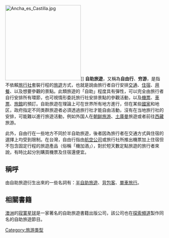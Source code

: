 {{original research|time=2017-03-04T04:44:19+00:00}}
{{redirect|自由行}}
{{noteTA
|1=zh-hans:穷游; zh-hant:窮遊;
}}
{{other uses list|自主安排的旅遊方式|自助旅行相關網站|穷游网|韓國綜藝節目|窮遊豪華團}}
[[File:Ancha_es_Castilla.jpg|240px]]]]
'''自助旅遊'''，又稱為'''自由行'''、'''穷游'''，是指不依賴[[旅行社|旅行社]]套裝行程的[[旅遊|旅遊]]方式，也就是說由旅行者自行安排[[交通|交通]]、[[住宿|住宿]]、[[餐|用餐]]、以及想要參觀的景點。此類旅遊的「自助」程度具有彈性，可以完全由旅行者自行安排所有環節，也可視情形委託旅行社安排景點的參觀活動，以及[[機票|機票]]、[[車票|車票]]、[[旅館|旅館]]的預訂。自助旅遊在理論上可在世界所有地方進行，但在某些[[國家|國家]]和地区，政府指定不同类群旅遊者必須透過旅行社才能自由活動，沒有在当地旅行社的安排，可能難以進行旅遊活動，例如外国人在[[朝鲜旅游|朝鲜旅游]]、[[土库曼斯坦|土庫曼]]旅遊或者前往[[西藏|西藏]]旅游。

此外，自由行在一些地方不同於半自助旅遊，後者因為旅行者在交通方式與住宿的選擇上均受到限制。在台灣，自由行指由[[航空公司|航空公司]]或旅行社所推出機票加上住宿但不包含固定行程的旅遊產品（俗稱「機加酒」），對於短天數定點旅遊的旅行者來說，有時比起分別購買機票及住宿還便宜。

==稱呼==
由自助旅遊衍生出來的一些名詞有：[[半自助旅遊|半自助旅遊]]、[[背包客|背包客]]、[[單車旅行|單車旅行]]。{{cn}}

==相關書籍==
[[澳洲|澳洲]]的[[寂寞星球|寂寞星球]]是一家著名的自助旅遊書籍出版公司，該公司也在[[探索頻道|探索頻道]]製作同名的自助旅遊節目。{{cn}}

{{旅游}}

[[Category:旅游类型|Category:旅游类型]]